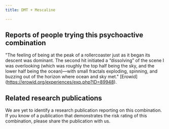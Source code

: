---
title: DMT + Mescaline

---

## Reports of people trying this psychoactive combination

"The feeling of being at the peak of a rollercoaster just as it began its descent was dominant. The second hit initiated a “dissolving” of the scene I was overlooking (which was roughly the top half being the sky, and the lower half being the ocean)—with small fractals exploding, spinning, and buzzing out of the horizon where ocean and sky met." [Erowid] (https://erowid.org/experiences/exp.php?ID=89948).


## Related research publications

We are yet to identify a research publication reporting on this combination. If you know of a publication that demonstrates the risk rating of this combination, please share the publication with us.



